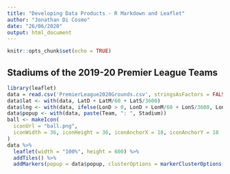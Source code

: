 ```yaml
---
title: "Developing Data Products - R Markdown and Leaflet"
author: "Jonathan Di Cosmo"
date: "26/06/2020"
output: html_document
---
```


```r
knitr::opts_chunk$set(echo = TRUE)
```

## Stadiums of the 2019-20 Premier League Teams

```r
library(leaflet)
data = read.csv('PremierLeague2020Grounds.csv', stringsAsFactors = FALSE)
data$lat <- with(data, LatD + LatM/60 + LatS/3600)
data$lng <- with(data, ifelse(LonD > 0, LonD + LonM/60 + LonS/3600, LonD - LonM/60 - LonS/3600))
data$popup <- with(data, paste(Team, ": ", Stadium))
ball <- makeIcon(
  iconUrl = "ball.png",
  iconWidth = 36, iconHeight = 36, iconAnchorX = 18, iconAnchorY = 18
)
data %>% 
  leaflet(width = "100%", height = 600) %>% 
  addTiles() %>% 
  addMarkers(popup = data$popup, clusterOptions = markerClusterOptions(), icon = ball)
```
